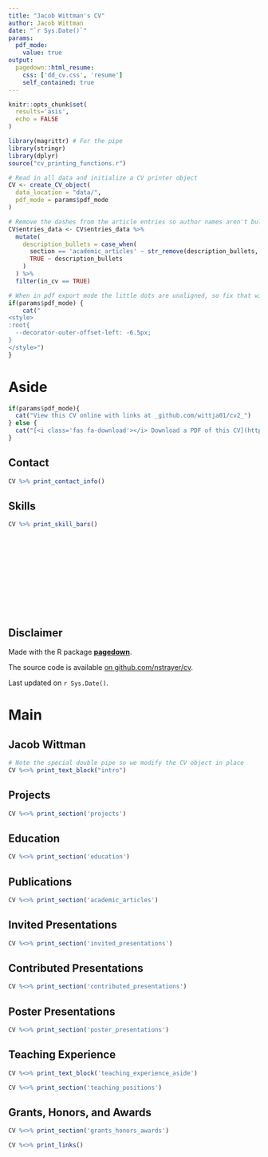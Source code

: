 ```yaml
---
title: "Jacob Wittman's CV"
author: Jacob Wittman
date: "`r Sys.Date()`"
params:
  pdf_mode:
    value: true
output:
  pagedown::html_resume:
    css: ['dd_cv.css', 'resume']
    self_contained: true
---
```


```r
knitr::opts_chunk$set(
  results='asis', 
  echo = FALSE
)

library(magrittr) # For the pipe
library(stringr)
library(dplyr)
source("cv_printing_functions.r")

# Read in all data and initialize a CV printer object
CV <- create_CV_object(
  data_location = "data/",  
  pdf_mode = params$pdf_mode
)

# Remove the dashes from the article entries so author names aren't bullet pointed
CV$entries_data <- CV$entries_data %>%
  mutate(
    description_bullets = case_when(
      section == 'academic_articles' ~ str_remove(description_bullets, pattern = "- "),
      TRUE ~ description_bullets
    )
  ) %>% 
  filter(in_cv == TRUE)

```

<!-- not very elegant solution for using academicons -->
<link rel="stylesheet" href="https://cdn.jsdelivr.net/gh/jpswalsh/academicons@1/css/academicons.min.css">

```r
# When in pdf export mode the little dots are unaligned, so fix that with some conditional CSS.
if(params$pdf_mode) {
    cat("
<style>
:root{
  --decorator-outer-offset-left: -6.5px;
}
</style>")
}
```


Aside
================================================================================


```r
if(params$pdf_mode){
  cat("View this CV online with links at _github.com/wittja01/cv2_")
} else {
  cat("[<i class='fas fa-download'></i> Download a PDF of this CV](https://github.com/wittja01/cv2/blob/main/cv.pdf)")
}
```

Contact {#contact}
--------------------------------------------------------------------------------

```r
CV %>% print_contact_info()
```



Skills {#skills}
--------------------------------------------------------------------------------

```r
CV %>% print_skill_bars()
```

<br>
<br>
<br>
<br>
<br>
<br>
<br>
<br>
<br>

Disclaimer {#disclaimer}
--------------------------------------------------------------------------------

Made with the R package [**pagedown**](https://github.com/rstudio/pagedown). 

The source code is available [on github.com/nstrayer/cv](https://github.com/nstrayer/datadrivencv).

Last updated on `r Sys.Date()`.



Main
================================================================================

Jacob Wittman {#title}
--------------------------------------------------------------------------------

```r
# Note the special double pipe so we modify the CV object in place
CV %<>% print_text_block("intro") 
```

Projects {data-icon=laptop data-concise=true}
--------------------------------------------------------------------------------

```r
CV %<>% print_section('projects')
```



Education {data-icon=graduation-cap data-concise=true}
--------------------------------------------------------------------------------

```r
CV %<>% print_section('education')
```

Publications {data-icon=book}
--------------------------------------------------------------------------------

```r
CV %<>% print_section('academic_articles')
```

Invited Presentations {data-icon=book data-concise=false}
--------------------------------------------------------------------------------

```r
CV %<>% print_section('invited_presentations')
```


Contributed Presentations {data-icon=book data-concise=false}
--------------------------------------------------------------------------------
```r
CV %<>% print_section('contributed_presentations')
```

Poster Presentations {data-icon=book data-concise=false}
--------------------------------------------------------------------------------
```r
CV %<>% print_section('poster_presentations')
```

Teaching Experience {data-icon=chalkboard-teacher}
--------------------------------------------------------------------------------

::: aside
```r
CV %<>% print_text_block('teaching_experience_aside')
```
:::

```r
CV %<>% print_section('teaching_positions')
```

Grants, Honors, and Awards
--------------------------------------------------------------------------------

```r
CV %<>% print_section('grants_honors_awards')
```


```r
CV %<>% print_links()
```


